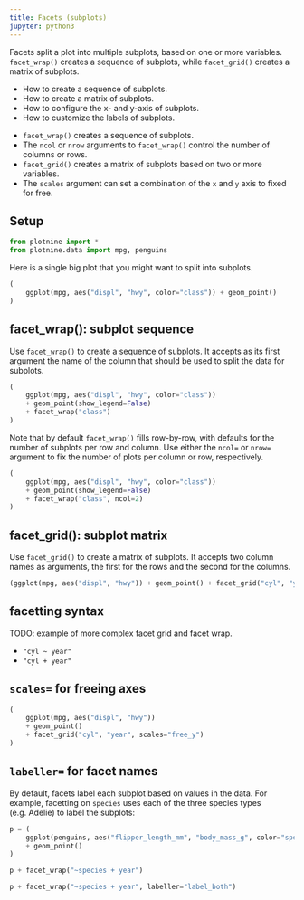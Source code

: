 ```yaml
---
title: Facets (subplots)
jupyter: python3
---
```


Facets split a plot into multiple subplots, based on one or more variables. `facet_wrap()` creates a sequence of subplots, while `facet_grid()` creates a matrix of subplots.

:::{.callout-tip title="You will learn"}
* How to create a sequence of subplots.
* How to create a matrix of subplots.
* How to configure the x- and y-axis of subplots.
* How to customize the labels of subplots.
:::

:::{.callout-note title="Key points" collapse="true"}
* `facet_wrap()` creates a sequence of subplots.
* The `ncol` or `nrow` arguments to `facet_wrap()` control the number of columns or rows.
* `facet_grid()` creates a matrix of subplots based on two or more variables.
* The `scales` argument can set a combination of the `x` and `y` axis to fixed for free.
:::

## Setup

```python
from plotnine import *
from plotnine.data import mpg, penguins
```

Here is a single big plot that you might want to split into subplots.

```python
(
    ggplot(mpg, aes("displ", "hwy", color="class")) + geom_point()
)
```

## facet_wrap(): subplot sequence

Use `facet_wrap()` to create a sequence of subplots. It accepts as its first argument the name of the column that should be used to split the data for subplots.

```python
(
    ggplot(mpg, aes("displ", "hwy", color="class"))
    + geom_point(show_legend=False)
    + facet_wrap("class")
)
```

Note that by default `facet_wrap()` fills row-by-row, with defaults for the number of subplots per row and column. Use either the `ncol=` or `nrow=` argument to fix the number of plots per column or row, respectively.

```python
(
    ggplot(mpg, aes("displ", "hwy", color="class"))
    + geom_point(show_legend=False)
    + facet_wrap("class", ncol=2)
)
```


## facet_grid(): subplot matrix

Use `facet_grid()` to create a matrix of subplots. It accepts two column names as arguments, the first for the rows and the second for the columns.

```python
(ggplot(mpg, aes("displ", "hwy")) + geom_point() + facet_grid("cyl", "year"))
```

## facetting syntax

TODO: example of more complex facet grid and facet wrap.

* `"cyl ~ year"`
* `"cyl + year"`


## `scales=` for freeing axes

```python
(
    ggplot(mpg, aes("displ", "hwy"))
    + geom_point()
    + facet_grid("cyl", "year", scales="free_y")
)
```

## `labeller=` for facet names

By default, facets label each subplot based on values in the data. For example, facetting on `species` uses each of the three species types (e.g. Adelie) to label the subplots:

```python
p = (
    ggplot(penguins, aes("flipper_length_mm", "body_mass_g", color="species"))
    + geom_point()
)

p + facet_wrap("~species + year")
```

```python
p + facet_wrap("~species + year", labeller="label_both")
```
